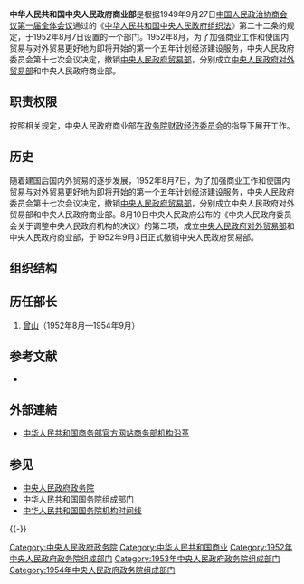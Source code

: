 {{Infobox PRCG
|机构名称=中央人民政府商业部
|标志1=National Emblem of the People's Republic of China.svg
|职位1=部长
|人员1=[[曾山|曾山]]
|上级机构=[[政务院财政经济委员会|政务院财政经济委员会]]
|机构类型=[[中央人民政府政务院|中央人民政府政务院]]组成部门
|行政级别=正部级
|成立时间=1952年8月7日
|撤销时间=1954年11月
|前身=[[中央人民政府贸易部|中央人民政府贸易部]]
|接替者=[[中华人民共和国商业部|中华人民共和国商业部]]
}}

'''中华人民共和国中央人民政府商业部'''是根据1949年9月27日[[中国人民政治协商会议第一届全体会议|中国人民政治协商会议第一届全体会议]]通过的《[[中华人民共和国中央人民政府组织法|中华人民共和国中央人民政府组织法]]》第二十二条的规定，于1952年8月7日设置的一个部门。1952年8月，为了加强商业工作和使国内贸易与对外贸易更好地为即将开始的第一个五年计划经济建设服务，中央人民政府委员会第十七次会议决定，撤销[[中央人民政府贸易部|中央人民政府贸易部]]，分别成立[[中央人民政府对外贸易部|中央人民政府对外贸易部]]和中央人民政府商业部。

==职责权限==
按照相关规定，中央人民政府商业部在[[政务院财政经济委员会|政务院财政经济委员会]]的指导下展开工作。

==历史==

随着建国后国内外贸易的逐步发展，1952年8月7日，为了加强商业工作和使国内贸易与对外贸易更好地为即将开始的第一个五年计划经济建设服务，中央人民政府委员会第十七次会议决定，撤销[[中央人民政府贸易部|中央人民政府贸易部]]，分别成立中央人民政府对外贸易部和中央人民政府商业部。8月10日中央人民政府公布的《中央人民政府委员会关于调整中央人民政府机构的决议》的第二项，成立[[中央人民政府对外贸易部|中央人民政府对外贸易部]]和中央人民政府商业部，于1952年9月3日正式撤销中央人民政府贸易部。

==组织结构==
==历任部长==
#[[曾山|曾山]]（1952年8月—1954年9月）

==参考文献==
*{{cite book|author=苏尚尧主编|title=《中华人民共和国中央政府机构（1949-1990年）》|location=北京|publisher=经济科学出版社|year=1993|isbn=7505805045|quote=D·54}}

==外部連結==
*{{zh-cn}} [https://web.archive.org/web/20090113185002/http://www.mofcom.gov.cn/ 中华人民共和国商务部官方网站][http://www.mofcom.gov.cn/mofcom/yange.shtml 商务部机构沿革]{{Wayback|url=http://www.mofcom.gov.cn/ |date=20090113185002 }}

== 参见 ==
* [[中央人民政府政务院|中央人民政府政务院]]
* [[中华人民共和国国务院组成部门|中华人民共和国国务院组成部门]]
* [[中华人民共和国国务院机构时间线|中华人民共和国国务院机构时间线]]

{{-}}
{{Serial|先前机关|由[[中央人民政府贸易部|中央人民政府贸易部]]分拆成立|{{PRC}}[[中央人民政府政务院|中央政府政务院]]下属部门<br />'''中央人民政府商业部'''<br />1952年8月—1954年11月|后继机关| [[中华人民共和国商业部|中华人民共和国商业部]]}}
{{Template group
|list =
{{中央人民政府政务院}}
{{1952年中央人民政府政务院}}
{{1953年中央人民政府政务院}}
{{1954年中央人民政府政务院}}
}}

[[Category:中央人民政府政务院|Category:中央人民政府政务院]]
[[Category:中华人民共和国商业|Category:中华人民共和国商业]]
[[Category:1952年中央人民政府政务院组成部门|Category:1952年中央人民政府政务院组成部门]]
[[Category:1953年中央人民政府政务院组成部门|Category:1953年中央人民政府政务院组成部门]]
[[Category:1954年中央人民政府政务院组成部门|Category:1954年中央人民政府政务院组成部门]]